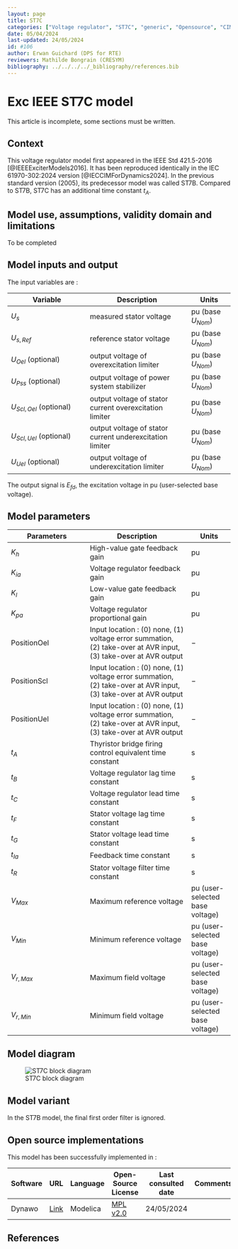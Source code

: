 ```yaml
---
layout: page
title: ST7C
categories: ["Voltage regulator", "ST7C", "generic", "Opensource", "CIM model", "RMS", "phasor", "MRL4", "Single phase", "ExcIEEEST7C", "IEEE", "dynawo", "#106"]
date: 05/04/2024
last-updated: 24/05/2024
id: #106
author: Erwan Guichard (DPS for RTE)
reviewers: Mathilde Bongrain (CRESYM)
bibliography: ../../../../_bibliography/references.bib
---
```

# Exc IEEE ST7C model

This article is incomplete, some sections must be written.

## Context

This voltage regulator model first appeared in the IEEE Std 421.5-2016 [@IEEEExciterModels2016]. It has been reproduced identically in the IEC 61970-302:2024 version [@IECCIMForDynamics2024].
In the previous standard version (2005), its predecessor model was called ST7B. Compared to ST7B, ST7C has an additional time constant $t_A$.

## Model use, assumptions, validity domain and limitations

To be completed

## Model inputs and output

The input variables are :

| Variable | Description | Units |
|-----------|--------------| ------|
| $U_s$ |measured stator voltage | $\text{pu}$ (base $U_{Nom}$)|
|$U_{s,Ref}$ |reference stator voltage |$\text{pu}$ (base $U_{Nom}$)|
|$U_{Oel}$ (optional) |output voltage of overexcitation limiter |$\text{pu}$ (base $U_{Nom}$)|
|$U_{Pss}$ (optional) |output voltage of power system stabilizer |$\text{pu}$ (base $U_{Nom}$)|
|$U_{Scl,Oel}$ (optional) |output voltage of stator current overexcitation limiter |$\text{pu}$ (base $U_{Nom}$)|
|$U_{Scl,Uel}$ (optional) |output voltage of stator current underexcitation limiter |$\text{pu}$ (base $U_{Nom}$)|
|$U_{Uel}$ (optional) |output voltage of underexcitation limiter |$\text{pu}$ (base $U_{Nom}$)|

The output signal is $E_{fd}$, the excitation voltage in $\text{pu}$ (user-selected base voltage).

## Model parameters

| Parameters | Description | Units |
|-----------|--------------| ------|
|$K_h$ |High-value gate feedback gain |$\text{pu}$|
|$K_{ia}$ |Voltage regulator feedback gain |$\text{pu}$|
|$K_l$ |Low-value gate feedback gain |$\text{pu}$|
|$K_{pa}$ |Voltage regulator proportional gain |$\text{pu}$|
|$\text{PositionOel}$ |Input location : (0) none, (1) voltage error summation, (2) take-over at AVR input, (3) take-over at AVR output|$-$|
|$\text{PositionScl}$ |Input location : (0) none, (1) voltage error summation, (2) take-over at AVR input, (3) take-over at AVR output|$-$|
|$\text{PositionUel}$ |Input location : (0) none, (1) voltage error summation, (2) take-over at AVR input, (3) take-over at AVR output|$-$|
|$t_A$ |Thyristor bridge firing control equivalent time constant |$\text{s}$|
|$t_B$ |Voltage regulator lag time constant |$\text{s}$|
|$t_C$ |Voltage regulator lead time constant |$\text{s}$|
|$t_F$ |Stator voltage lag time constant |$\text{s}$|
|$t_G$ |Stator voltage lead time constant |$\text{s}$|
|$t_{Ia}$ |Feedback time constant |$\text{s}$|
|$t_R$ |Stator voltage filter time constant |$\text{s}$|
|$V_{Max}$ |Maximum reference voltage |$\text{pu}$ (user-selected base voltage)|
|$V_{Min}$ |Minimum reference voltage |$\text{pu}$ (user-selected base voltage)|
|$V_{r,Max}$ |Maximum field voltage |$\text{pu}$ (user-selected base voltage)|
|$V_{r,Min}$ |Minimum field voltage |$\text{pu}$ (user-selected base voltage)|

## Model diagram

![ST7C block diagram](ST7C.drawio.svg){#fig-st7c-diagram}

## Model variant

In the ST7B model, the final first order filter is ignored.

## Open source implementations

This model has been successfully implemented in :

| Software      | URL | Language | Open-Source License | Last consulted date | Comments |
| ------------- | --- | -------- | ------------------- | ------------------- | -------- |
| Dynawo | [Link](https://github.com/dynawo/dynawo) | Modelica | [MPL v2.0](https://www.mozilla.org/en-US/MPL/2.0/)  | 24/05/2024 |  |

## References

::: {#refs}
::: 
